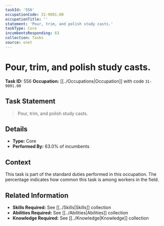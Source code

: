 ```yaml
---
taskId: '556'
occupationCode: 31-9091.00
occupationTitle: ''
statement: 'Pour, trim, and polish study casts.'
taskType: Core
incumbentsResponding: 63
collection: Tasks
source: onet
---
```

# Pour, trim, and polish study casts.

**Task ID:** 556
**Occupation:** [[../Occupations|Occupation]] with code `31-9091.00`

## Task Statement

> Pour, trim, and polish study casts.

## Details

- **Type:** Core
- **Performed By:** 63.0% of incumbents

## Context

This task is part of the standard duties performed in this occupation. The percentage indicates how common this task is among workers in the field.

## Related Information

- **Skills Required:** See [[../Skills|Skills]] collection
- **Abilities Required:** See [[../Abilities|Abilities]] collection
- **Knowledge Required:** See [[../Knowledge|Knowledge]] collection
